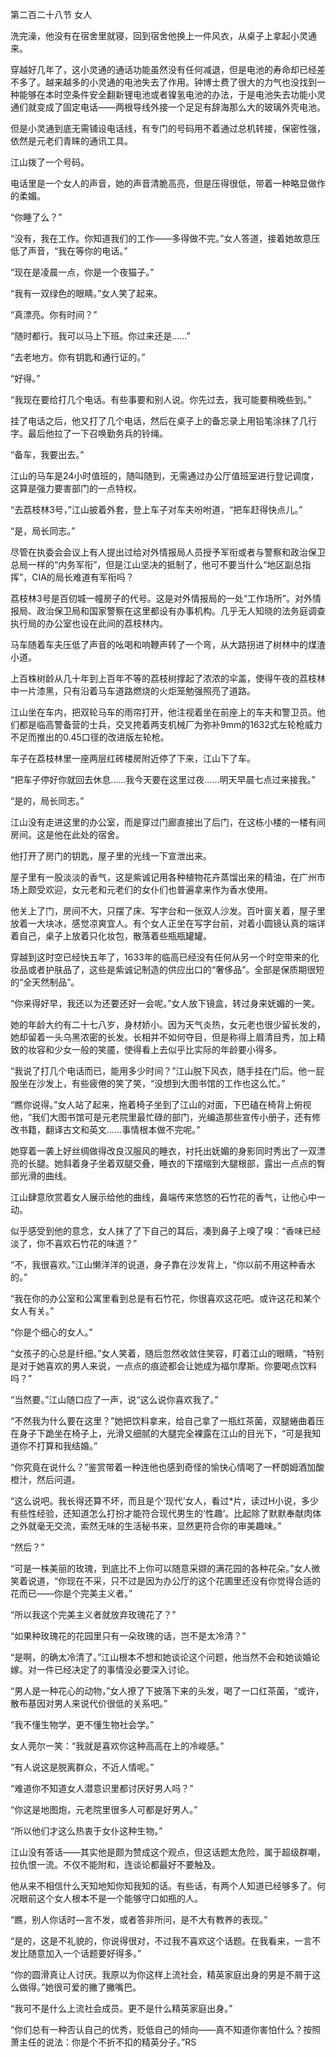 

第二百二十八节 女人

洗完澡，他没有在宿舍里就寝，回到宿舍他换上一件风衣，从桌子上拿起小灵通来。

穿越好几年了，这小灵通的通话功能虽然没有任何减退，但是电池的寿命却已经差不多了。越来越多的小灵通的电池失去了作用。钟博士费了很大的力气也没找到一种能够在本时空条件安全翻新锂电池或者镍氢电池的办法，于是电池失去功能小灵通们就变成了固定电话――两根导线外接一个足足有辞海那么大的玻璃外壳电池。

但是小灵通到底无需铺设电话线，有专门的号码用不着通过总机转接，保密性强，依然是元老们青睐的通讯工具。

江山拨了一个号码。

电话里是一个女人的声音，她的声音清脆高亮，但是压得很低，带着一种略显做作的柔媚。

“你睡了么？”

“没有，我在工作。你知道我们的工作――多得做不完。”女人答道，接着她故意压低了声音，“我在等你的电话。”

“现在是凌晨一点，你是一个夜猫子。”

“我有一双绿色的眼睛。”女人笑了起来。

“真漂亮。你有时间？”

“随时都行。我可以马上下班。你过来还是……”

“去老地方。你有钥匙和通行证的。”

“好得。”

“我现在要给打几个电话。有些事要和别人说。你先过去，我可能要稍晚些到。”

挂了电话之后，他又打了几个电话，然后在桌子上的备忘录上用铅笔涂抹了几行字。最后他拉了一下召唤勤务兵的铃绳。

“备车，我要出去。”

江山的马车是24小时值班的，随叫随到，无需通过办公厅值班室进行登记调度，这算是强力要害部门的一点特权。

“去荔枝林3号，”江山披着外套，登上车子对车夫吩咐道，“把车赶得快点儿。”

“是，局长同志。”

尽管在执委会会议上有人提出过给对外情报局人员授予军衔或者与警察和政治保卫总局一样的“内务军衔”，但是江山坚决的抵制了，他可不要当什么“地区副总指挥”，CIA的局长难道有军衔吗？

荔枝林3号是百仞城一幢房子的代号。这是对外情报局的一处“工作场所”。对外情报局、政治保卫局和国家警察在这里都设有办事机构。几乎无人知晓的法务庭调查执行局的办公室也设在此间的荔枝林内。

马车随着车夫压低了声音的吆喝和响鞭声转了一个弯，从大路拐进了树林中的煤渣小道。

上百株树龄从几十年到上百年不等的荔枝树撑起了浓浓的伞盖，使得午夜的荔枝林中一片漆黑，只有沿着马车道路燃烧的火炬笼勉强照亮了道路。

江山坐在车内，把双轮马车的雨帘打开，他注视着坐在前座上的车夫和警卫员。他们都是临高警备营的士兵，交叉挎着两支机械厂为弥补9mm的1632式左轮枪威力不足而推出的0.45口径的改进版左轮枪。

车子在荔枝林里一座两层红砖楼房附近停了下来，江山下了车。

“把车子停好你就回去休息……我今天要在这里过夜……明天早晨七点过来接我。”

“是的，局长同志。”

江山没有走进这里的办公室，而是穿过门廊直接出了后门，在这栋小楼的一楼有间房间。这是他在此处的宿舍。

他打开了房门的钥匙，屋子里的光线一下宣泄出来。

屋子里有一股淡淡的香气，这是紫诚记用各种植物花卉蒸馏出来的精油，在广州市场上颇受欢迎，女元老和元老们的女仆们也普遍拿来作为香水使用。

他关上了门，房间不大，只摆了床、写字台和一张双人沙发。百叶窗关着，屋子里放着一大块冰，感觉凉爽宜人。有个女人正坐在写字台前，对着小圆镜认真的端详着自己，桌子上放着只化妆包，散落着些瓶瓶罐罐。

穿越到这时空已经快五年了，1633年的临高已经没有任何从另一个时空带来的化妆品或者护肤品了，这些是紫诚记制造的供应出口的“奢侈品”。全部是保质期很短的“全天然制品”。

“你来得好早，我还以为还要还好一会呢。”女人放下镜盒，转过身来妩媚的一笑。

她的年龄大约有二十七八岁，身材娇小。因为天气炎热，女元老也很少留长发的，她却留着一头乌黑浓密的长发。长相并不如何夺目，但是称得上眉清目秀，加上精致的妆容和少女一般的笑靥，使得看上去似乎比实际的年龄要小得多。

“我说了打几个电话而已，能用多少时间？”江山脱下风衣，随手挂在门后。他一屁股坐在沙发上，有些疲倦的笑了笑，“没想到大图书馆的工作也这么忙。”

“瞧你说得。”女人站了起来，拖着椅子坐到了江山的对面，下巴磕在椅背上俯视他，“我们大图书馆可是元老院里最忙碌的部门，光编造那些宣传小册子，还有修改书籍，翻译古文和英文……事情根本做不完呢。”

她穿着一袭上好丝绸做得改良汉服风的睡衣，衬托出妩媚的身影同时秀出了一双漂亮的长腿。她斜着身子坐着双腿交叠，睡衣的下摆缩到大腿根部，露出一点点的臀部光滑的曲线。

江山肆意欣赏着女人展示给他的曲线，鼻端传来悠悠的石竹花的香气，让他心中一动。

似乎感受到他的意念，女人抹了了下自己的耳后，凑到鼻子上嗅了嗅：“香味已经淡了，你不喜欢石竹花的味道？”

“不，我很喜欢。”江山懒洋洋的说道，身子靠在沙发背上，“你以前不用这种香水的。”

“我在你的办公室和公寓里看到总是有石竹花，你很喜欢这花吧。或许这花和某个女人有关。”

“你是个细心的女人。”

“女孩子的心总是纤细。”女人笑着，随后忽然收敛住笑容，盯着江山的眼睛，“特别是对于她喜欢的男人来说，一点点的痕迹都会让她成为福尔摩斯。你要喝点饮料吗？”

“当然要。”江山随口应了一声，说“这么说你喜欢我了。”

“不然我为什么要在这里？”她把饮料拿来，给自己拿了一瓶红茶菌，双腿蜷曲着压在身子下跪坐在椅子上，光滑又细腻的大腿完全裸露在江山的目光下，“可是我知道你不打算和我结婚。”

“你究竟在说什么？”鉴赏带着一种连他也感到奇怪的愉快心情喝了一杯朗姆酒加酸橙汁，然后问道。

“这么说吧。我长得还算不坏，而且是个‘现代’女人，看过*片，读过H小说，多少有些性经验，还知道怎么打扮才能符合现代男生的‘性趣’。比起除了默默奉献肉体之外就毫无交流，索然无味的生活秘书来，显然更符合你的审美趣味。”

“然后？”

“可是一株美丽的玫瑰，到底比不上你可以随意采撷的满花园的各种花朵。”女人微笑着说道，“你现在不采，只不过是因为办公厅的这个花圃里还没有你觉得合适的花而已――你是个完美主义者。”

“所以我这个完美主义者就放弃玫瑰花了？”

“如果种玫瑰花的花园里只有一朵玫瑰的话，岂不是太冷清？”

“是啊，的确太冷清了。”江山根本不想和她谈论这个问题，他当然不会和她谈婚论嫁。对一件已经决定了的事情没必要深入讨论。

“男人是一种花心的动物，”女人撩了下披落下来的头发，喝了一口红茶菌，“或许，散布基因对男人来说代价很低的关系吧。”

“我不懂生物学，更不懂生物社会学。”

女人莞尔一笑：“我就是喜欢你这种高高在上的冷峻感。”

“有人说这是脱离群众，不近人情呢。”

“难道你不知道女人潜意识里都讨厌好男人吗？”

“你这是地图炮，元老院里很多人可都是好男人。”

“所以他们才这么热衷于女仆这种生物。”

江山没有答话――其实他是颇为赞成这个观点，但这话题太危险，属于超级群嘲，拉仇恨一流。不仅不能附和，连谈论都最好不要触及。

他从来不相信什么天知地知你知我知的话。有些话，有两个人知道已经够多了。何况眼前这个女人根本不是一个能够守口如瓶的人。

“瞧，别人你话时—言不发，或者答非所问，是不大有教养的表现。”

“是的，这是不礼貌的，你说得很对，不过我不喜欢这个话题。在我看来，一言不发比随意加入一个话题要好得多。”

“你的圆滑真让人讨厌。我原以为你这样上流社会，精英家庭出身的男是不屑于这么做得。”她很可爱的撇了撇嘴巴。

“我可不是什么上流社会成员。更不是什么精英家庭出身。”

“你们总有一种否认自己的优秀，贬低自己的倾向――真不知道你害怕什么？按照萧主任的说法：你是个不折不扣的精英分子。”RS

